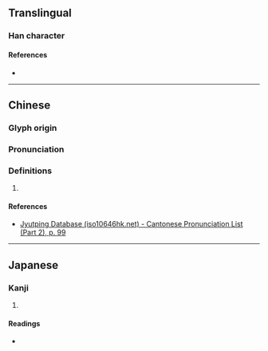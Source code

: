 {{character info}}
==Translingual==

===Han character===
{{Han char|rn=46|rad=山|as=06|sn=9|four=24711|canj=UJKP|ids=⿰山老}}

====References====
* {{Han ref|kx=0310.290|dkj=08041|hdz=10769.140|uh=5CD4|ud=23764|bh=CEA8|bd=52904}}

----

==Chinese==
{{zh-forms}}

===Glyph origin===
{{Han etym}}

===Pronunciation===
{{zh-pron
|m=mǔ
|m-s=
|dg=
|c=mou5
|c-t=
|g=
|h=pfs=
|j=
|mb=
|md=
|mn=
|mn-t=
|w=
|x=
|mc=y
|oc=y
|cat=
}}

===Definitions===
{{zh-hanzi}}

# {{rfdef|zh}}

====References====
* [http://www.iso10646hk.net/jp/document/download.jsp Jyutping Database (iso10646hk.net) - Cantonese Pronunciation List (Part 2), p. 99]

----

==Japanese==

===Kanji===
{{ja-kanji|grade=|rs=山06}}

# {{rfdef|ja|sort=山06}}

====Readings====
* {{ja-readings|on=[[ぼ]] (bo), [[も]] (mo)|kun=}}